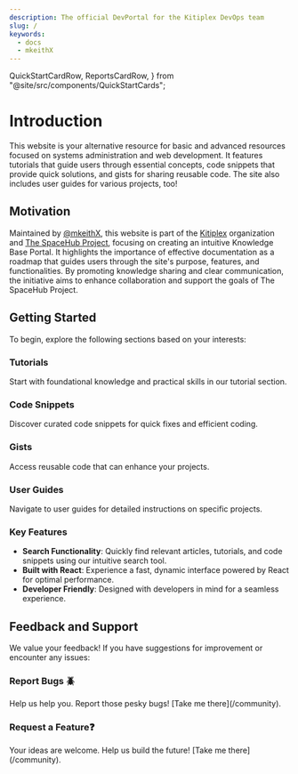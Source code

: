 ```yaml
---
description: The official DevPortal for the Kitiplex DevOps team
slug: /
keywords:
  - docs
  - mkeithX
---
```


  QuickStartCardRow,
  ReportsCardRow,
} from "@site/src/components/QuickStartCards";


# Introduction
<!-- **Welcome**!  -->

This website is your alternative resource for basic and advanced resources focused on systems administration and web development. It features tutorials that guide users through essential concepts, code snippets that provide quick solutions, and gists for sharing reusable code. The site also includes user guides for various projects, too!

## Motivation
Maintained by [@mkeithX](https://github.com/mkeithx), this website is part of the [Kitiplex](https://github.com/kitiplex) organization and [The SpaceHub Project](/foobar), focusing on creating an intuitive Knowledge Base Portal. It highlights the importance of effective documentation as a roadmap that guides users through the site's purpose, features, and functionalities. By promoting knowledge sharing and clear communication, the initiative aims to enhance collaboration and support the goals of The SpaceHub Project.


<!-- Effective documentation acts as a roadmap, guiding users through the website's purpose, features, and functionalities. It fosters knowledge sharing and ensures that everyone involved understands the underlying processes and design choices. By prioritizing clear communication, this initiative aims to enhance collaboration within the Kitiplex organization and support the overall goals of The SpaceHub Project. -->

<!-- ### Importance
Effective documentation serves as a roadmap, guiding new team members through the project's purpose, functionality, and usage. It fosters knowledge sharing and ensures that everyone understands the codebase and design decisions. -->

<!-- ### Impact
Without proper documentation, teams may face confusion, miscommunication, and duplicated efforts. This can lead to wasted time and resources, negatively impacting productivity. For new members, a lack of documentation can hinder onboarding, making clear resources essential. -->

## Getting Started

To begin, explore the following sections based on your interests:

<Columns className='item margin-bottom-lg' > 

<Column  className='text--left item  padding--sm'>
<Card shadow='tl'  style={{border: '1.5px solid var(--ifm-color-primary)', height:'100%'}}>
    <CardHeader>
      <h3>Tutorials</h3>
    </CardHeader>
    <CardBody>
      Start with foundational knowledge and practical skills in our tutorial section.
    </CardBody>
  </Card>
</Column>

<Column  className='text--left item  padding--sm'>
<Card shadow='tl'style={{border: '1.5px solid var(--ifm-color-primary)', height:'100%'}}>
    <CardHeader>
      <h3>Code Snippets</h3>
    </CardHeader>
    <CardBody>
    Discover curated code snippets for quick fixes and efficient coding.
    </CardBody>
  </Card>
</Column>


</Columns> 
<Columns className='item margin-bottom-lg' > 

<Column  className='text--left item  padding--sm'>
<Card shadow='tl'  style={{border: '1.5px solid var(--ifm-color-primary)', height:'100%'}}>
    <CardHeader>
      <h3>Gists</h3>
    </CardHeader>
    <CardBody>
      Access reusable code that can enhance your projects.
    </CardBody>
  </Card>
</Column>

<Column  className='text--left item  padding--sm'>
<Card shadow='tl'style={{border: '1.5px solid var(--ifm-color-primary)', height:'100%'}}>
    <CardHeader>
      <h3>User Guides</h3>
    </CardHeader>
    <CardBody>
    Navigate to user guides for detailed instructions on specific projects.
    </CardBody>
  </Card>
</Column>


</Columns> 

<!-- ## Purpose

Our documentation is designed to empower users with:

- **Tutorials**: Step-by-step guides that cover essential concepts in systems administration and web development.
- **Code Snippets**: Quick solutions to common coding challenges for efficient implementation.
- **Gists**: Shareable, reusable code snippets that facilitate collaboration across projects.
- **User Guides**: Comprehensive resources tailored to various projects, providing detailed insights and instructions. -->


<!-- 
## Who Should Use This Documentation?

- **Systems Administrators**: Access practical resources and tutorials to streamline administrative tasks and improve system performance.
- **Web Developers**: Find guides and code snippets to enhance your development skills and workflow efficiency.
- **Project Managers**: Utilize user guides to grasp project specifics and foster better collaboration with technical teams. -->

### Key Features

- **Search Functionality**: Quickly find relevant articles, tutorials, and code snippets using our intuitive search tool.
- **Built with React**: Experience a fast, dynamic interface powered by React for optimal performance.
- **Developer Friendly**: Designed with developers in mind for a seamless experience.


## Feedback and Support


We value your feedback! If you have suggestions for improvement or encounter any issues:

<Columns className='item margin-bottom-lg' > 

<Column  className='text--left item  padding--sm'>
<Card shadow='tl'  style={{border: '1.5px solid var(--ifm-color-primary)', height:'100%'}}>
    <CardHeader>
      <h3>Report Bugs 🪲</h3>
    </CardHeader>
    <CardBody>
      Help us help you. Report those pesky bugs! [Take me there](/community).
    </CardBody>
  </Card>
</Column>

<Column  className='text--left item  padding--sm'>
<Card shadow='tl'style={{border: '1.5px solid var(--ifm-color-primary)', height:'100%'}}>
    <CardHeader>
      <h3>Request a Feature❓</h3>
    </CardHeader>
    <CardBody>
      Your ideas are welcome. Help us build the future! [Take me there](/community).
    </CardBody>
  </Card>
</Column>

</Columns> 





<!-- ## Stay Updated

Don’t forget to check our **Changelog** regularly for updates on new tutorials, code snippets, and project guides. We are dedicated to keeping our documentation current and helpful.

Thank you for visiting our Documentation Hub. We hope you find these resources valuable as you navigate your journey in systems administration and web development! -->


<KitimiLogo class="logoBadge"/>
